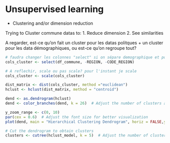 # Unsupervised learning

* Clustering and/or dimension reduction

Trying to Cluster commune datas to:
1. Reduce dimension
2. See similarities

A regarder, est-ce qu'on fait un cluster pour les datas politques + un cluster pour les data démographiques, ou est-ce qu'on regroupe tout?

```r
# faudra changer les colonnes "select" si on sépare demographique et politique
cols_cluster <- select(df_commune, -REGION, -CODE_REGION)

# A reflechir, scale ou pas scale? pour l'instant je scale
cols_cluster <- scale(cols_cluster)

dist_matrix <- dist(cols_cluster, method ="euclidean")
hclust <- hclust(dist_matrix, method = "centroid")

dend <- as.dendrogram(hclust)
dend <- color_branches(dend, k = 26)  # Adjust the number of clusters as needed

y_zoom_range <- c(0, 10)
par(cex = 0.6)  # Adjust the font size for better visualization
plot(dend, main = "Hierarchical Clustering Dendrogram", horiz = FALSE,ylim = y_zoom_range)  # Set horiz to FALSE for vertical dendrogram

# Cut the dendrogram to obtain clusters
clusters <- cutree(hclust_model, k = 5)  # Adjust the number of clusters as needed


```

